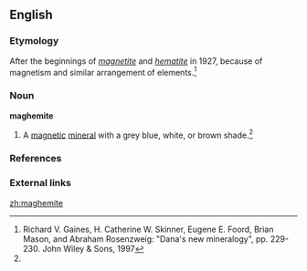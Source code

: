 ==English==

===Etymology===
After the beginnings of ''[[magnetite]]'' and ''[[hematite]]'' in 1927, because of magnetism and similar arrangement of elements.<ref name="New Dana">Richard V. Gaines, H. Catherine W. Skinner, Eugene E. Foord, Brian Mason, and Abraham Rosenzweig: "Dana's new mineralogy", pp. 229-230. John Wiley & Sons, 1997</ref>

===Noun===
'''maghemite''' 

# {{mineralogy}} A [[magnetic]] [[mineral]] with a grey blue, white, or brown shade.<ref name="New Dana"/>

===References===
<references/>

===External links===
{{projectlinks
 |pedia
 |page1 = Maghemite
}}

[[zh:maghemite]]